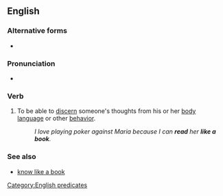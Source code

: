 ==English==

===Alternative forms===
* {{alter|sv|read like an open book}}

===Pronunciation===
* {{audio|En-au-read like a book.ogg|Audio (AU)|lang=en}}

===Verb===
{{en-verb|reads like a book|reading like a book|read like a book}}

# {{lb|en|transitive|simile}} To be able to [[discern]] someone's thoughts from his or her [[body language]] or other [[behavior]].
#: ''I love playing poker against Maria because I can '''read''' her '''like a book'''.''

===See also===
* [[know like a book]]

[[Category:English predicates]]